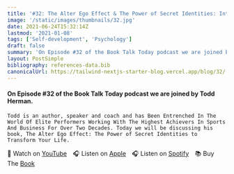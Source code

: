 ```yaml
---
title: '#32: The Alter Ego Effect & The Power of Secret Identities: Interview with Todd Herman'
image: '/static/images/thumbnails/32.jpg'
date: 2021-06-24T15:32:14Z
lastmod: '2021-01-08'
tags: ['Self-development', 'Psychology']
draft: false
summary: 'On Episode #32 of the Book Talk Today podcast we are joined by Todd Herman. Todd is an author, speaker and coach and has Been Entrenched In The World Of Elite Performers Working With The Highest Achievers In Sports And Business For Over Two Decades. Today we will be discussing his book, The Alter Ego Effect: The Power of Secret Identities to Transform Your Life.'
layout: PostSimple
bibliography: references-data.bib
canonicalUrl: https://tailwind-nextjs-starter-blog.vercel.app/blog/32/
---
```


#### On Episode #32 of the Book Talk Today podcast we are joined by Todd Herman.

    Todd is an author, speaker and coach and has Been Entrenched In The World Of Elite Performers Working With The Highest Achievers In Sports And Business For Over Two Decades. Today we will be discussing his book, The Alter Ego Effect: The Power of Secret Identities to Transform Your Life.

🎥&nbsp;Watch on [YouTube]&emsp;🎧&nbsp;Listen on [Apple]&emsp;🎧&nbsp;Listen on [Spotify]&emsp;📚&nbsp;Buy The [Book]&emsp;

[youtube]: https://youtu.be/gIHfvAKTM2E
[apple]: https://podcasts.apple.com/gb/podcast/32-the-alter-ego-effect-interview-with-todd-herman/id1525619296?i=1000526722128
[spotify]: https://open.spotify.com/episode/3u6GcEX2ivaimA7e4rYEaQ?si=n9Ejg6W6TKKZm5oXMi_8cw
[book]: https://amzn.to/3NYGC44

